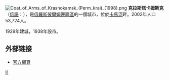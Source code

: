 {{coord|58|4|17|N|55|44|43|E|display=title}}
[[File:Coat_of_Arms_of_Krasnokamsk_(Perm_krai)_(1998).png|right]]
'''克拉斯諾卡姆斯克''' （[[俄語|俄語]]：'''{{lang|ru|Краснока́мск}}'''），是[[俄羅斯|俄羅斯]][[彼爾姆邊疆區|彼爾姆邊疆區]]的一個城市，位於[[卡馬河|卡馬河]]畔。2002年人口53,724人。

1929年建城，1938年設市。
== 外部链接 ==
* [https://web.archive.org/web/20170222053546/http://kpachokamck.ru/ 官方網頁] {{ru icon}}

{{彼尔姆边疆区行政区划}}
[[Category:彼爾姆邊疆區城市|К]]